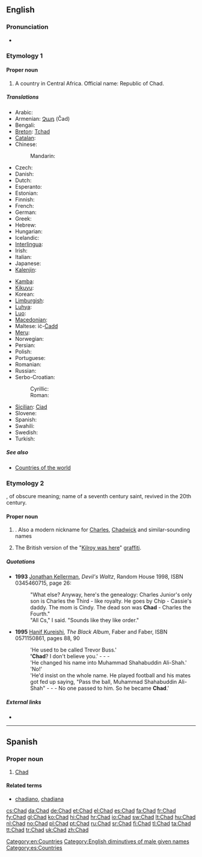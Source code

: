 {{also|chad}}
==English==
{{wikipedia}}

===Pronunciation===
* {{IPA|/tʃæd/}}
*: {{rhymes|æd}}

===Etymology 1===
{{etystub}}

====Proper noun====
{{en-proper noun}}

# A country in Central Africa. Official name: Republic of Chad.

=====Translations=====
{{trans-top|country in central Africa}}
* Arabic: {{t-|ar|تشاد|m|tr=tshaad}}
* Armenian: [[Չադ]] (Čad)
* Bengali: {{t-|bn|চাদ}}
* [[Breton]]: [[Tchad]]
* [[Catalan]]: {{t|ca|Txad|m}}
* Chinese:
*: Mandarin: {{t-|cmn|乍得|tr=Zhàdé|sc=Hani}}
* Czech: {{t+|cs|Čad|m}}
* Danish: {{t+|da|Tchad}}
* Dutch: {{t+|nl|Tsjaad}}
* Esperanto: {{t-|eo|Ĉado|xs=Esperanto}}
* Estonian: {{t+|et|Tšaad}}
* Finnish: {{t+|fi|Tšad}}
* French: {{t+|fr|Tchad}}
* German: {{t+|de|Tschad}}
* Greek: {{t+|el|Τσαντ}}
* Hebrew: {{t|he|צ'אד|tr=chad}}
* Hungarian: {{t+|hu|Csád}}
* Icelandic: {{t+|is|Tsjad|n}}
* [[Interlingua]]: {{t-|ia|Chad|xs=Interlingua}}
* Irish: {{t-|ga|Sead|m|xs=Irish}}
* Italian: {{t-|it|Ciad}}
* Japanese: {{t+|ja|チャド|tr=Chado}}
* [[Kalenjin]]: {{tø|kln|Chad}}
{{trans-mid}}
* [[Kamba]]: {{tø|kam|Chad}}
* [[Kikuyu]]: {{tø|ki|Chad}}
* Korean: {{t+|ko|차드|tr=Chadeu|sc=Hang}}
* [[Limburgish]]: {{t-|li|Tchad|xs=Limburgish}}
* [[Luhya]]: {{tø|luy|Chad}}
* [[Luo]]: {{tø|luo|Chad}}
* [[Macedonian]]: {{t+|mk|Чад|m|tr=Čad}}
* Maltese: iċ-[[Ċadd]]
* [[Meru]]: {{tø|mer|Chad}}
* Norwegian: {{t+|no|Tsjad}}
* Persian: {{t|fa|چاد|sc=fa-Arab}}
* Polish: {{t+|pl|Czad}}
* Portuguese: {{t+|pt|Chade}}
* Romanian: {{t-|ro|Ciad|n}}
* Russian: {{t+|ru|Чад|m|tr=Čad}}
* Serbo-Croatian:
*: Cyrillic: {{t|sh|Чад|m|alt=Ча̑д|sc=Cyrl|xs=Serbo-Croatian}}
*: Roman: {{t|sh|Čad|m|alt=Čȃd|xs=Serbo-Croatian}}
* [[Sicilian]]: [[Ciad]] {{m}}
* Slovene: {{t+|sl|Čad|m}}
* Spanish: {{t+|es|Chad}}
* Swahili: {{t+|sw|Chadi|xs=Swahili}}
* Swedish: {{t+|sv|Tchad}}
* Turkish: {{t+|tr|Çad}}
{{trans-bottom}}

=====See also=====
* [[Appendix:Countries of the world|Countries of the world]]

===Etymology 2===
{{etyl|ang}} {{term|Ceadda|lang=ang}}, of obscure meaning; name of a seventh century saint, revived in the 20th century.

====Proper noun====
{{en-proper noun}}

# {{given name|male|from=Old English}}. Also a modern nickname for [[Charles]], [[Chadwick]] and similar-sounding names
# {{British}} The British version of the "[[Kilroy was here]]" [[graffiti]].

=====Quotations=====
* '''1993''' [[w:Jonathan Kellerman|Jonathan Kellerman]], ''Devil's Waltz'', Random House 1998, ISBN 0345460715, page 26:
*: "What else? Anyway, here's the genealogy: Charles Junior's only son is Charles the Third - like royalty. He goes by Chip - Cassie's daddy. The mom is Cindy. The dead son was '''Chad''' - Charles the Fourth."
*: "All Cs," I said. "Sounds like they like order."
* '''1995''' [[w:Hanif Kureishi|Hanif Kureishi]], ''The Black Album'', Faber and Faber, ISBN 0571150861, pages 88, 90
*: 'He used to be called Trevor Buss.'
*: ''''Chad'''? I don't believe you.' - - -
*: 'He changed his name into Muhammad Shahabuddin Ali-Shah.'
*: 'No!'
*: 'He'd insist on the whole name. He played football and his mates got fed up saying, "Pass the ball, Muhammad Shahabuddin Ali-Shah" - - - No one passed to him. So he became '''Chad'''.'

=====External links=====
* {{pedialite|Chad (graffiti)}}

[[Category:en:Countries]]
[[Category:English diminutives of male given names]]

----

==Spanish==
{{wikipedia|lang=es}}

===Proper noun===
{{es-proper noun}}

# [[#English|Chad]]

====Related terms====
* [[chadiano]], [[chadiana]]

[[Category:es:Countries]]

[[cs:Chad]]
[[da:Chad]]
[[de:Chad]]
[[et:Chad]]
[[el:Chad]]
[[es:Chad]]
[[fa:Chad]]
[[fr:Chad]]
[[fy:Chad]]
[[gl:Chad]]
[[ko:Chad]]
[[hi:Chad]]
[[hr:Chad]]
[[io:Chad]]
[[sw:Chad]]
[[lt:Chad]]
[[hu:Chad]]
[[nl:Chad]]
[[no:Chad]]
[[pl:Chad]]
[[pt:Chad]]
[[ru:Chad]]
[[sr:Chad]]
[[fi:Chad]]
[[tl:Chad]]
[[ta:Chad]]
[[tt:Chad]]
[[tr:Chad]]
[[uk:Chad]]
[[zh:Chad]]